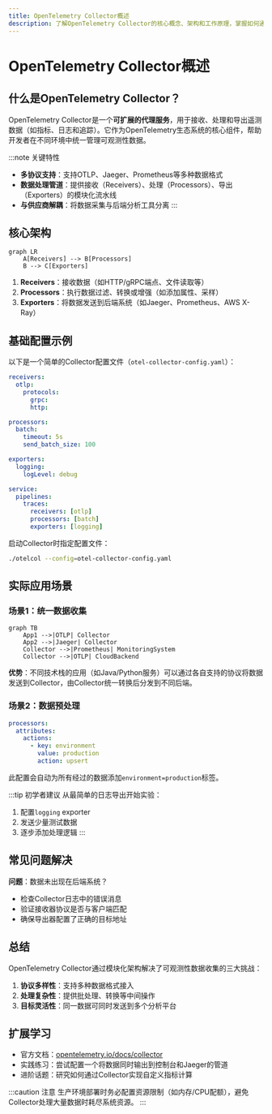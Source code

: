 ```yaml
---
title: OpenTelemetry Collector概述
description: 了解OpenTelemetry Collector的核心概念、架构和工作原理，掌握如何通过Collector实现可观测性数据的统一收集和处理。
---
```


# OpenTelemetry Collector概述

## 什么是OpenTelemetry Collector？

OpenTelemetry Collector是一个**可扩展的代理服务**，用于接收、处理和导出遥测数据（如指标、日志和追踪）。它作为OpenTelemetry生态系统的核心组件，帮助开发者在不同环境中统一管理可观测性数据。

:::note 关键特性
- **多协议支持**：支持OTLP、Jaeger、Prometheus等多种数据格式<br />
- **数据处理管道**：提供接收（Receivers）、处理（Processors）、导出（Exporters）的模块化流水线<br />
- **与供应商解耦**：将数据采集与后端分析工具分离
:::

## 核心架构

```mermaid
graph LR
    A[Receivers] --> B[Processors]
    B --> C[Exporters]
```

1. **Receivers**：接收数据（如HTTP/gRPC端点、文件读取等）
2. **Processors**：执行数据过滤、转换或增强（如添加属性、采样）
3. **Exporters**：将数据发送到后端系统（如Jaeger、Prometheus、AWS X-Ray）

## 基础配置示例

以下是一个简单的Collector配置文件（`otel-collector-config.yaml`）：

```yaml
receivers:
  otlp:
    protocols:
      grpc:
      http:

processors:
  batch:
    timeout: 5s
    send_batch_size: 100

exporters:
  logging:
    logLevel: debug

service:
  pipelines:
    traces:
      receivers: [otlp]
      processors: [batch]
      exporters: [logging]
```

启动Collector时指定配置文件：
```bash
./otelcol --config=otel-collector-config.yaml
```

## 实际应用场景

### 场景1：统一数据收集
```mermaid
graph TB
    App1 -->|OTLP| Collector
    App2 -->|Jaeger| Collector
    Collector -->|Prometheus| MonitoringSystem
    Collector -->|OTLP| CloudBackend
```

**优势**：不同技术栈的应用（如Java/Python服务）可以通过各自支持的协议将数据发送到Collector，由Collector统一转换后分发到不同后端。

### 场景2：数据预处理
```yaml
processors:
  attributes:
    actions:
      - key: environment
        value: production
        action: upsert
```
此配置会自动为所有经过的数据添加`environment=production`标签。

:::tip 初学者建议
从最简单的日志导出开始实验：
1. 配置`logging` exporter
2. 发送少量测试数据
3. 逐步添加处理逻辑
:::

## 常见问题解决

**问题**：数据未出现在后端系统？
- 检查Collector日志中的错误消息
- 验证接收器协议是否与客户端匹配
- 确保导出器配置了正确的目标地址

## 总结

OpenTelemetry Collector通过模块化架构解决了可观测性数据收集的三大挑战：
1. **协议多样性**：支持多种数据格式接入
2. **处理复杂性**：提供批处理、转换等中间操作
3. **目标灵活性**：同一数据可同时发送到多个分析平台

## 扩展学习

- 官方文档：[opentelemetry.io/docs/collector](https://opentelemetry.io/docs/collector/)
- 实践练习：尝试配置一个将数据同时输出到控制台和Jaeger的管道
- 进阶话题：研究如何通过Collector实现自定义指标计算

:::caution 注意
生产环境部署时务必配置资源限制（如内存/CPU配额），避免Collector处理大量数据时耗尽系统资源。
:::